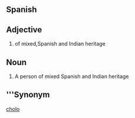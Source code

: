=='''Spanish'''==
=='''Adjective'''==
#of mixed,Spanish and Indian heritage
=='''Noun'''==
#A person of mixed Spanish and Indian heritage
=='''Synonym==
[[cholo]]